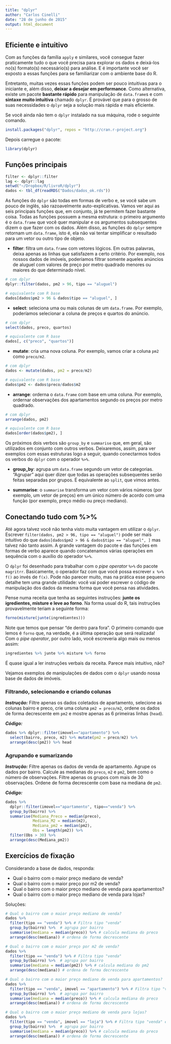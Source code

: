 ```yaml
---
title: "dplyr"
author: "Carlos Cinelli"
date: "28 de junho de 2015"
output: html_document
---
```


## Eficiente e intuitivo

Com as funções da família `apply` e similares, você consegue fazer praticamente tudo o que você precisa para explorar os dados e deixá-los no(s) formato(s) necessário(s) para análise. E é importante você ser exposto a essas funções para se familiarizar com o ambiente base do R.

Entretanto, muitas vezes essas funções podem ser pouco intuitivas para o iniciante e, além disso, **deixar a desejar em performance**. Como alternativa, existe um pacote **bastante rápido** para manipulação de `data.frame`s e com **sintaxe muito intuitiva** chamado `dplyr`. É provável que para o grosso de suas necessidades o `dplyr` seja a solução mais rápida e mais eficiente.

Se você ainda não tem o `dplyr` instalado na sua máquina, rode o seguinte comando.
```r
install.packages("dplyr", repos = "http://cran.r-project.org")
```

Depois carregue o pacote:
```r
library(dplyr)
```


## Funções principais
```r
filter <- dplyr::filter
lag <- dplyr::lag
setwd("~/Dropbox/R/livroR/dplyr")
dados <- tbl_df(readRDS("Dados/dados_ok.rds"))
```

As funções do `dplyr` são todas em formas de verbo e, se você sabe um pouco de inglês, são razoavelmente auto-explicativas. Vamos ver aqui as seis principais funções que, em conjunto, já te permitem fazer bastante coisa. Todas as funções possuem a mesma estrutura: o primeiro argumento é o `data.frame` que você quer manipular e os argumentos subsequentes dizem o que fazer com os dados. Além disso, as funções do `dplyr` sempre retornam um `data.frame`, isto é, ela não vai tentar simplificar o resultado para um vetor ou outro tipo de objeto.

- **filter**: filtra um `data.frame` com vetores lógicos. Em outras palavras, deixa apenas as linhas que satisfazem a certo critério. Por exemplo, nos nossos dados de imóveis, poderíamos filtrar somente aqueles anúncios de aluguel com valores de preço por metro quadrado menores ou maiores do que determinado nível.

```r
# com dplyr
dplyr::filter(dados, pm2 > 96, tipo == "aluguel") 

# equivalente com R base
dados[dados$pm2 > 96 & dados$tipo == "aluguel", ]
```

- **select**: seleciona uma ou mais colunas de um `data.frame`. Por exemplo, poderíamos selecionar a coluna de preços e quartos do anúncio.
```r
# com dplyr
select(dados, preco, quartos)

# equivalente com R base
dados[, c("preco", "quartos")]
```
- **mutate**: cria uma nova coluna. Por exemplo, vamos criar a coluna `pm2` como `preco/m2`.

```r
# com dplyr
dados <- mutate(dados, pm2 = preco/m2)

# equivalente com R base
dados$pm2 <- dados$preco/dados$m2
```

- **arrange**: orderna o `data.frame` com base em uma coluna. Por exemplo, ordernar observações dos apartamentos segundo os preços por metro quadrado.

```r
# com dplyr
arrange(dados, pm2)

# equivalente com R base
dados[order(dados$pm2), ]
```

Os próximos dois verbos são `group_by` e `summarise` que, em geral, são utilizados em conjunto com outros verbos. Deixaremos, assim, para ver exemplos com essas estruturas logo a seguir, quando conectarmos todos os verbos do `dplyr` com o operador `%>%`.

- **group_by**: agrupa um `data.frame` segundo um vetor de categorias. "Agrupar" aqui quer dizer que todas as operações subsequentes serão feitas separadas por grupos. É equivalente ao `split`, que vimos antes. 

- **summarise**:  o `summarise` transforma um vetor com vários números (por exemplo, um vetor de preços) em um único número de acordo com uma função (por exemplo, preço médio ou preço mediano). 

## Conectando tudo com %>%
Até agora talvez você não tenha visto muita vantagem em utilizar o `dplyr`. Escrever `filter(dados, pm2 > 96, tipo == "aluguel") ` pode ser mais intuitivo do que `dados[dados$pm2 > 96 & dados$tipo == "aluguel", ]` mas talvez não tanto assim. A grande vantagem do pacote e das funções em formas de verbo aparece quando concatenamos várias operações em sequência com o auxílio do operador `%>%`.

O `dplyr` foi desenhado para trabalhar com o *pipe operator* `%>%` do pacote `magritrr`. Basicamente, o operador faz com que você possa escrever `x %>% f()` ao invés de `f(x)`. Pode não parecer muito, mas na prática esse pequeno detalhe tem uma grande utilidade: você vai poder escrever o código de manipulação dos dados da mesma forma que você pensa nas atividades. 

Pense numa receita que tenha as seguintes instruções: **junte os igredientes, misture e leve ao forno**.  Na forma usual do R, tais instruções provavelmente teriam a seguinte forma: 

```r
forno(misture(junte(ingredientes)))
```

Note que temos que pensar "de dentro para fora". O primeiro comando que lemos é `forno` que, na verdade, é a última operação que será realizada! Com o *pipe operator*, por outro lado, você escreveria algo mais ou menos assim:
```r
ingredientes %>% junte %>% misture %>% forno
```

É quase igual a ler instruções verbais da receita. Parece mais intuitivo, não?

Vejamos exemplos de manipulações de dados com o `dplyr` usando nossa base de dados de imóveis. 

### Filtrando, selecionando e criando colunas

***Instrução:*** Filtre apenas os dados coletados de apartamento, selecione as colunas bairro e preco, crie uma coluna `pm2 = preco/m2`, ordene os dados de forma decrescente em `pm2` e mostre apenas as 6 primeiras linhas (`head`).

***Código:***
```r
dados %>% dplyr::filter(imovel=="apartamento") %>%  
  select(bairro, preco, m2) %>% mutate(pm2 = preco/m2) %>% 
  arrange(desc(pm2)) %>% head
```

### Agrupando e sumarizando

***Instrução:*** Filtre apenas os dados de venda de apartamento. Agrupe os dados por bairro. Calcule as medianas do `preco`, `m2` e `pm2`, bem como o número de observações. Filtre apenas os grupos com mais de 30 observações. Ordene de forma decrescente com base na mediana de `pm2`.

***Código:***
```r
dados %>% 
  dplyr::filter(imovel=="apartamento", tipo=="venda") %>% 
  group_by(bairro) %>% 
  summarise(Mediana_Preco = median(preco),
            Mediana_M2 = median(m2),
            Mediana_pm2 = median(pm2),
            Obs = length(pm2)) %>% 
  filter(Obs > 30) %>%
  arrange(desc(Mediana_pm2))
```



## Exercícios de fixação
Considerando a base de dados, responda:

- Qual o bairro com o maior preço mediano de venda?
- Qual o bairro com o maior preço por m2 de venda?
- Qual o bairro com o maior preço mediano de venda para apartamentos?
- Qual o bairro com o maior preço mediano de venda para lojas?

Soluções:

```r
# Qual o bairro com o maior preço mediano de venda?
dados %>% 
  filter(tipo == "venda") %>% # Filtra tipo "venda"
  group_by(bairro) %>%  # agrupa por bairro
  summarise(mediana = median(preco)) %>% # calcula mediana do preco
  arrange(desc(mediana)) # ordena de forma decrescente

# Qual o bairro com o maior preço por m2 de venda?
dados %>% 
  filter(tipo == "venda") %>% # Filtra tipo "venda"
  group_by(bairro) %>%  # agrupa por bairro
  summarise(mediana = median(pm2)) %>% # calcula mediana do pm2
  arrange(desc(mediana)) # ordena de forma decrescente

# Qual o bairro com o maior preço mediano de venda para apartamentos?
dados %>% 
  filter(tipo == "venda", imovel == "apartamento") %>% # Filtra tipo "venda" e imovel "apartamento"
  group_by(bairro) %>%  # agrupa por bairro
  summarise(mediana = median(preco)) %>% # calcula mediana do preco
  arrange(desc(mediana)) # ordena de forma decrescente

# Qual o bairro com o maior preço mediano de venda para lojas?
dados %>% 
  filter(tipo == "venda", imovel == "loja") %>% # Filtra tipo "venda" e imovel "loja"
  group_by(bairro) %>%  # agrupa por bairro
  summarise(mediana = median(preco)) %>% # calcula mediana do preco
  arrange(desc(mediana)) # ordena de forma decrescente
```

